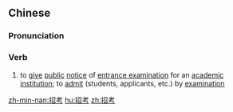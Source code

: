 ==Chinese==
{{zh-forms}}

===Pronunciation===
{{zh-pron
|m=zhāokǎo
|c=ziu1 haau2
|mn=qz:chio-khóⁿ/tw,xm,zz:chio-khó
|cat=v
}}

===Verb===
{{zh-verb}}

# to [[give]] [[public]] [[notice]] of [[entrance examination]] for an [[academic institution]]; to [[admit]] (students, applicants, etc.) by [[examination]]

[[zh-min-nan:招考]]
[[hu:招考]]
[[zh:招考]]